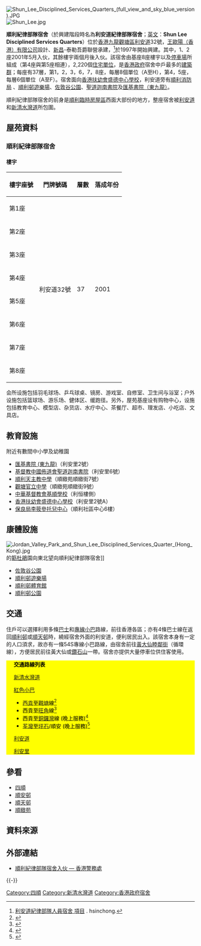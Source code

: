 {{Coord|22.3322|114.2218|display=title}}
[[File:Shun_Lee_Disciplined_Services_Quarters_(full_view_and_sky_blue_version).JPG|thumb]]
[[File:Shun_Lee.jpg|thumb]]

'''順利紀律部隊宿舍'''（於興建階段時名為'''利安道紀律部隊宿舍'''；[[英文|英文]]：'''Shun Lee Disciplined Services Quarters'''）位於[[香港|香港]][[九龍|九龍]][[觀塘區|觀塘區]][[利安道|利安道]]32號，[[王歐陽（香港）有限公司|王歐陽（香港）有限公司]]設計、[[新昌集團|新昌]]-泰勒吾爵聯營承建，<ref>[https://www.hsinchong.com/zh-HK/Pages/project-details/41?Filter=ProjectType&FilterId=8 利安道紀律部隊人員宿舍 項目] {{Wayback|url=https://www.hsinchong.com/zh-HK/Pages/project-details/41?Filter=ProjectType&FilterId=8 |date=20190608183533 }}. hsinchong.</ref>於1997年開始興建。其中，1、2座2001年5月入伙，其餘樓宇兩個月後入伙。該宿舍由基座8座樓宇以及[[停車場|停車場]]所組成（第4座與第5座相連），2,220個[[住宅單位|住宅單位]]，是[[香港政府|香港政府]]宿舍中戶最多的[[建築群|建築群]]；每座有37層，第1，2，3，6，7，8座，每層8個單位（A至H），第4，5座，每層6個單位（A至F）。宿舍面向[[香港扶幼會盛德中心學校|香港扶幼會盛德中心學校]]，利安道旁有[[順利消防局|順利消防局]] 、[[順利邨遊樂場|順利邨遊樂場]]、[[佐敦谷公園|佐敦谷公園]]、[[聖道迦南書院|聖道迦南書院]]及[[滙基書院（東九龍）|匯基書院（東九龍）]]。

順利紀律部隊宿舍的前身是[[臨時房屋區#觀塘區|順利臨時房屋區]]西面大部份的地方，整座宿舍被[[利安道|利安道]]和[[新清水灣道|新清水灣道]]所包圍。

== 屋苑資料 ==
=== 順利紀律部隊宿舍 ===
==== 樓宇 ====
{| class="wikitable" style="text-align: center"
|-
! 樓宇座號!! 門牌號碼 !! 層數 !! 落成年份 
|-
| 第1座
| rowspan="8" | 利安道32號
| rowspan="8" | 37
| rowspan="8" | 2001
|-
| 第2座
|-
| 第3座
|-
| 第4座
|-
| 第5座
|-
| 第6座
|-
| 第7座
|-
| 第8座
|}
会所设施包括羽毛球场、乒乓球桌、镜房、游戏室、自修室、卫生间与浴室；户外设施包括篮球场、游乐场、健体区、缓跑径。另外，屋苑基座设有购物中心，设施包括教育中心、模型店、杂货店、水疗中心、茶餐厅、超市、理发店、小吃店、文具店。

== 教育設施 ==
;附近有數間中小學及幼稚園
*[[匯基書院_(東九龍)|匯基書院 (東九龍)]]（利安里2號）
*[[基督教中國佈道會聖道迦南書院|基督教中國佈道會聖道迦南書院]]（利安里6號）
*[[順利天主教中學|順利天主教中學]]（順緻苑順緻街7號）
*[[觀塘官立中學|觀塘官立中學]]（順緻苑順緻街9號）
*[[中華基督教會基順學校|中華基督教會基順學校]]（利恒樓側）
*[[香港扶幼會盛德中心學校|香港扶幼會盛德中心學校]]（利安里2號A）
*[[保良局|保良局]][[李筱參托兒中心|李筱參托兒中心]]（順利社區中心6樓）

==康體設施==
[[File:Jordan_Valley_Park_and_Shun_Lee_Disciplined_Services_Quarter_(Hong_Kong).jpg|thumb]]的[[簕杜鵑|簕杜鵑]]園向東北望向順利紀律部隊宿舍]]
*[[佐敦谷公園|佐敦谷公園]]
*[[順利邨遊樂場|順利邨遊樂場]]
*[[順利邨體育館|順利邨體育館]]
*[[順利邨公園|順利邨公園]]

==交通==
住戶可以選擇利用多條[[巴士|巴士]]和[[專線小巴|專線小巴]]路線，前往香港各區；亦有4條巴士線在返回[[順利邨|順利邨]]或[[順天邨|順天邨]]時，繞經宿舍外面的利安道，便利居民出入。該宿舍本身有一定的人口須求，故亦有一條54S專線小巴路線，由宿舍前往[[黃大仙_(香港地方)|黃大仙]][[睦鄰街|睦鄰街]]（循環線），方便居民前往黃大仙或[[鑽石山|鑽石山]]一帶。宿舍亦提供大量停車位供住客使用。

{{stack begin | align=center | clear=false | float=center}}
<div class="NavFrame collapsed" style="color: black; background-color: #FFFF00; margin: 0 auto; padding: 0 10px; text-align: left;">
<div class="NavHead" style="background-color: #FFFF00; margin: 0 auto; padding: 0 10px; font-weight:normal;">'''交通路線列表'''</div>
<div class="NavContent" style="background-color: #FFFF00; margin: 0 auto; padding: 0 10px;">
;[[新清水灣道|新清水灣道]]
{{九龍新界巴士簡單列表|14D|26|26M|26X|27|29M|42|88|91|91M|92|95|96R|213D|214|290A|N216|N290}}
{{大嶼山巴士簡單列表|A26|A29P|E22P|N26}}
;[[紅色小巴|紅色小巴]]
*[[西貢區|西貢]]至[[觀塘|觀塘]]線<ref>{{Cite web |url=http://www.16seats.net/chi/rmb/r_kn92.html |title=西貢市中心　—　觀塘宜安街 |accessdate=2016-08-29 |archive-date=2016-12-21 |archive-url=https://web.archive.org/web/20161221190131/http://www.16seats.net/chi/rmb/r_kn92.html |dead-url=yes }}</ref>
*西貢至[[旺角|旺角]]線<ref>{{Cite web |url=http://www.16seats.net/chi/rmb/r_kn96.html |title=西貢市中心　—　旺角登打士街 |accessdate=2016-08-29 |archive-date=2017-02-09 |archive-url=https://web.archive.org/web/20170209163025/http://www.16seats.net/chi/rmb/r_kn96.html |dead-url=yes }}</ref>
*西貢至[[銅鑼灣|銅鑼灣]]線 (晚上服務)<ref>{{Cite web |url=http://www.16seats.net/chi/rmb/r_hn98.html |title=西貢市中心　—　銅鑼灣登龍街 |accessdate=2016-08-29 |archive-date=2016-09-21 |archive-url=https://web.archive.org/web/20160921095141/http://www.16seats.net/chi/rmb/r_hn98.html |dead-url=yes }}</ref>
*[[荃灣|荃灣]]至[[坪石邨|坪石]]/順安 (晚上服務)<ref>{{Cite web |url=http://www.16seats.net/chi/rmb/r_kn42.html |title=荃灣荃灣街市街　＞　坪石及順安 |accessdate=2016-08-29 |archive-date=2016-12-04 |archive-url=https://web.archive.org/web/20161204060847/http://www.16seats.net/chi/rmb/r_kn42.html |dead-url=yes }}</ref>

;[[利安道|利安道]]
{{九龍新界巴士簡單列表|14D|14H|23|23M|26|26M|26X|27|29M|42|91|91M|92|290A|N216|N290}}
{{大嶼山巴士簡單列表|A26|A29P|E22P|N26}}
{{九龍專線小巴簡單列表|49|49M|54|54M}}
{{新界專線小巴簡單列表|12|12A}}

;[[利安里|利安里]]
{{九龍專線小巴簡單列表|54S}}
</div></div>
{{stack end}}

==參看==
*[[四順|四順]]
*[[順安邨|順安邨]]
*[[順天邨|順天邨]]
*[[順緻苑|順緻苑]]

== 資料來源 ==
{{reflist}}
{{noteFoot}}

==外部連結==
{{commonscat|Shun Lee Disciplined Services Quarters}}
* [http://www.police.gov.hk/offbeat/705/0113_c.htm 順利紀律部隊宿舍入伙 — 香港警務處] {{Wayback|url=http://www.police.gov.hk/offbeat/705/0113_c.htm |date=20191005142911 }}

{{-}}
{{香港政府宿舍}}
{{DEFAULTSORT:Shun Lee DSQ }}

[[Category:四順|Category:四順]]
[[Category:新清水灣道|Category:新清水灣道]]
[[Category:香港政府宿舍|Category:香港政府宿舍]]